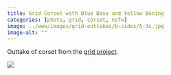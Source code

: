 ```yaml
---
title: Grid Corset with Blue Base and Yellow Boning
categories: [photo, grid, corset, nsfw]
image: ../www/images/grid-outtakes/b-sides/5-3c.jpg
image-alt: ""
---
```


Outtake of corset from the [grid project](/posts/2025-01-27_grid-project.html).

![](../www/images/grid-outtakes/b-sides/5-3c.jpg)

